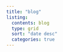 ```yaml
---
title: "blog"
listing:
  contents: blog
  type: grid
  sort: "date desc"
  categories: true
---
```




